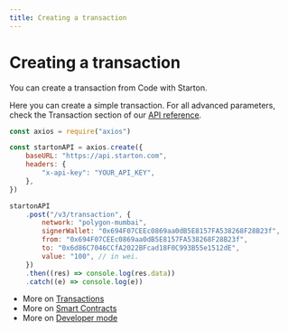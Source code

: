 ```yaml
---
title: Creating a transaction
---
```


# Creating a transaction

You can create a transaction from Code with Starton.

Here you can create a simple transaction. For all advanced parameters, check the Transaction section of our <a href="https://docs.starton.com/intro#tag/Transaction/operation/TransactionCreate">API reference</a>.

```jsx showLineNumbers
const axios = require("axios")

const startonAPI = axios.create({
	baseURL: "https://api.starton.com",
	headers: {
		"x-api-key": "YOUR_API_KEY",
	},
})

startonAPI
	.post("/v3/transaction", {
		network: "polygon-mumbai",
		signerWallet: "0x694F07CEEc0869aa0dB5E8157FA538268F28B23f",
		from: "0x694F07CEEc0869aa0dB5E8157FA538268F28B23f",
		to: "0x6d86C7046CCfA2022BFcad18F0C993B55e1512dE",
		value: "100", // in wei.
	})
	.then((res) => console.log(res.data))
	.catch((e) => console.log(e))
```

-   More on [Transactions](/docs/transactions/creating-a-transaction)
-   More on [Smart Contracts](/docs/smart-contract/understanding-smart-contracts)
-   More on [Developer mode](/docs/developer/discovering-coding-interface)
